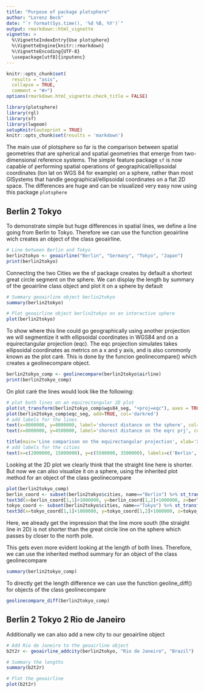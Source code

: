 ```yaml
---
title: "Purpose of package plotsphere"
author: "Lorenz Beck"
date: "`r format(Sys.time(), '%d %B, %Y')`"
output: rmarkdown::html_vignette
vignette: >
  %\VignetteIndexEntry{Use plotsphere}
  %\VignetteEngine{knitr::rmarkdown}
  %\VignetteEncoding{UTF-8}
  \usepackage[utf8]{inputenc}
---
```


```r
knitr::opts_chunk$set(
  results = "asis",
  collapse = TRUE,
  comment = "#>")
options(rmarkdown.html_vignette.check_title = FALSE)
```

```r
library(plotsphere)
library(rgl)
library(sf)
library(lwgeom)
setupKnitr(autoprint = TRUE)
knitr::opts_chunk$set(results = 'markdown')
```

The main use of plotsphere so far is the comparison between spatial geometries that are spherical and spatial geometries that emerge from two-dimensional reference systems. 
The simple feature package `sf` is now capable of performing spatial operations of geographical/ellipsoidal coordinates (lon lat on WGS 84 for example) on a sphere, rather than most GISystems that handle geographical/ellipsoidal coordinates on a flat 2D space. The differences are huge and can be visualized very easy now using this package `plotsphere`

## Berlin 2 Tokyo

To demonstrate simple but huge differences in spatial lines, we define a line going from Berlin to Tokyo. Therefore we can use the function geoairline wich creates an object of the class geoairline. 

```r
# Line between Berlin and Tokyo
berlin2tokyo <- geoairline("Berlin", "Germany", "Tokyo", "Japan")
print(berlin2tokyo)
```

Connecting the two Cities we the sf package creates by default a shortest great circle segment on the sphere. We can display the length by summary of the geoairline class object and plot it on a sphere by default
```r
# Summary geoairline object berlin2tokyo
summary(berlin2tokyo)

# Plot geoairline object berlin2tokyo on an interactive sphere
plot(berlin2tokyo)
```

To show where this line could go geographically using another projection we will segmentize it with ellipsoidal coordinates in WGS84 and on a equirectangular projection (eqc). The eqc projection simulates takes ellipsoidal coordinates as metrics on a x and y axis, and is also commonly known as the plot carè. This is done by the funcion geolinecompare() which creates a geolinecompare object.

```r
berlin2tokyo_comp <- geolinecompare(berlin2tokyo$airline)
print(berlin2tokyo_comp)
```

On plot carè the lines would look like the following: 
```r
# plot both lines on an equirectangular 2D plot
plot(st_transform(berlin2tokyo_comp$wgs84_seg, "+proj=eqc"), axes = TRUE, col='darkblue')
plot(berlin2tokyo_comp$eqc_seg, add=TRUE, col='darkred')
# add labels for the lines
text(x=8000000, y=8000000, label='shorest distance on the sphere', col='darkblue', cex=0.8)
text(x=8000000, y=4500000, label='shorest distance on the eqrc prj', col='darkred', srt=-7, cex=0.8)

title(main='Line comparison on the equirectangular projection', xlab='X-Axis in meter', ylab='Y-Axis in meter')
# add labels for the cities
text(x=c(2000000, 15000000), y=c(5500000, 3500000), labels=c('Berlin', 'Tokyo'))
```

Looking at the 2D plot we clearly think that the straight line here is shorter.
But now we can also visualize it on a sphere, using the inherited plot method for an object of the class geolinecompare
```r
plot(berlin2tokyo_comp)
berlin_coord <- subset(berlin2tokyo$cities, name=="Berlin") %>% st_transform("+proj=geocent") %>% st_coordinates()
text3d(x=berlin_coord[1,1]+1000000, y=berlin_coord[1,2]+1000000, z=berlin_coord[1,3]+1000000, 'Berlin')
tokyo_coord <- subset(berlin2tokyo$cities, name=="Tokyo") %>% st_transform("+proj=geocent") %>% st_coordinates()
text3d(x=tokyo_coord[1,1]+1000000, y=tokyo_coord[1,2]+1000000, z=tokyo_coord[1,3]+1000000, 'Tokyo')
```

Here, we already get the impression that the line more south (the straight line in 2D) is not shorter than the great circle line on the sphere which passes by closer to the north pole.

This gets even more evident looking at the length of both lines. Therefore, we can use the inherited method summary for an object of the class geolinecompare
```r
summary(berlin2tokyo_comp)
```

To directly get the length difference we can use the function geoline_diff() for objects of the class geolinecompare
```r
geolinecompare_diff(berlin2tokyo_comp)
```

## Berlin 2 Tokyo 2 Rio de Janeiro

Additionally we can also add a new city to our geoairline object
```r
# Add Rio de Janeiro to the geoairline object
b2t2r <- geoairline_addcity(berlin2tokyo, "Rio de Janeiro", "Brazil")

# Summary the lengths 
summary(b2t2r)

# Plot the geoairline
plot(b2t2r)
```

